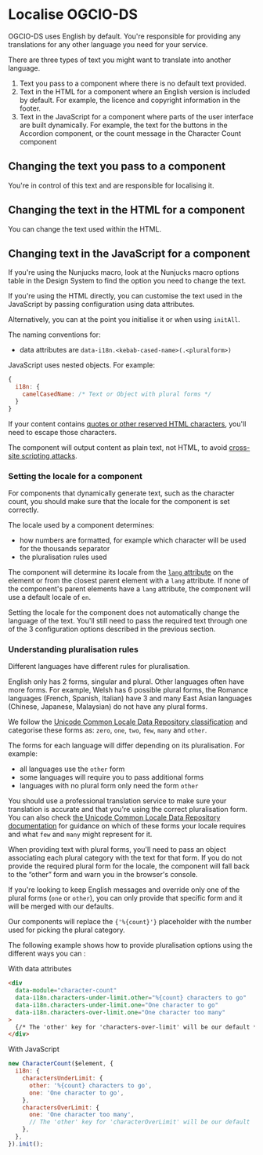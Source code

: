 
<Meta title="Docs/Localise OGCIO-DS" />

# Localise OGCIO-DS

OGCIO-DS uses English by default. You're responsible for providing any translations for any other language you need for your service.

There are three types of text you might want to translate into another language.

1. Text you pass to a component where there is no default text provided.
2. Text in the HTML for a component where an English version is included by default. For example, the licence and copyright information in the footer.
3. Text in the JavaScript for a component where parts of the user interface are built dynamically. For example, the text for the buttons in the Accordion component, or the count message in the Character Count component

## Changing the text you pass to a component

You're in control of this text and are responsible for localising it.

## Changing the text in the HTML for a component

You can change the text used within the HTML.

## Changing text in the JavaScript for a component

If you're using the Nunjucks macro, look at the Nunjucks macro options table in the Design System to find the option you need to change the text.

If you're using the HTML directly, you can customise the text used in the JavaScript by passing configuration using data attributes.

Alternatively, you can <Link textToDisplay='configure the component with JavaScript' href='?path=/docs/docs-configure-components-with-javascript--docs' /> at the point you initialise it or when using `initAll`.

The naming conventions for:

- data attributes are `data-i18n.<kebab-cased-name>(.<pluralform>)`

JavaScript uses nested objects. For example:

```javascript
{
  i18n: {
    camelCasedName: /* Text or Object with plural forms */
  }
}
```

If your content contains [quotes or other reserved HTML characters](https://developer.mozilla.org/en-US/docs/Glossary/Entity#reserved_characters), you'll need to escape those characters.

The component will output content as plain text, not HTML, to avoid [cross-site scripting attacks](https://owasp.org/www-community/attacks/xss/).

### Setting the locale for a component

For components that dynamically generate text, such as the character count, you should make sure that the locale for the component is set correctly.

The locale used by a component determines:

- how numbers are formatted, for example which character will be used for the thousands separator
- the pluralisation rules used

The component will determine its locale from the [`lang` attribute](https://developer.mozilla.org/en-US/docs/Web/HTML/Global_attributes/lang) on the element or from the closest parent element with a `lang` attribute. If none of the component's parent elements have a `lang` attribute, the component will use a default locale of `en`.

Setting the locale for the component does not automatically change the language of the text. You'll still need to pass the required text through one of the 3 configuration options described in the previous section.

<h3 id="pluralisation-rules">Understanding pluralisation rules</h3>

Different languages have different rules for pluralisation.

English only has 2 forms, singular and plural. Other languages often have more forms. For example, Welsh has 6 possible plural forms, the Romance languages (French, Spanish, Italian) have 3 and many East Asian languages (Chinese, Japanese, Malaysian) do not have any plural forms.

We follow the [Unicode Common Locale Data Repository classification](https://cldr.unicode.org/index/cldr-spec/plural-rules) and categorise these forms as: `zero`, `one`, `two`, `few`, `many` and `other`.

The forms for each language will differ depending on its pluralisation. For example:

- all languages use the `other` form
- some languages will require you to pass additional forms
- languages with no plural form only need the form `other`

You should use a professional translation service to make sure your translation is accurate and that you're using the correct pluralisation form. You can also check [the Unicode Common Locale Data Repository documentation](https://unicode-org.github.io/cldr-staging/charts/latest/supplemental/language_plural_rules.html) for guidance on which of these forms your locale requires and what `few` and `many` might represent for it.

When providing text with plural forms, you'll need to pass an object associating each plural category with the text for that form. If you do not provide the required plural form for the locale, the component will fall back to the “other” form and warn you in the browser's console.

If you're looking to keep English messages and override only one of the plural forms (`one` or `other`), you can only provide that specific form and it will be merged with our defaults.

Our components will replace the `{'%{count}'}` placeholder with the number used for picking the plural category.

The following example shows how to provide pluralisation options using the different ways you can <Link textToDisplay='configure components with JavaScript' href='?path=/docs/docs-configure-components-with-javascript--docs' />:

With data attributes

```html
<div
  data-module="character-count"
  data-i18n.characters-under-limit.other="%{count} characters to go"
  data-i18n.characters-under-limit.one="One character to go"
  data-i18n.characters-over-limit.one="One character too many"
>
  {/* The 'other' key for 'characters-over-limit' will be our default */}
</div>
```

With JavaScript

```javascript
new CharacterCount($element, {
  i18n: {
    charactersUnderLimit: {
      other: '%{count} characters to go',
      one: 'One character to go',
    },
    charactersOverLimit: {
      one: 'One character too many',
      // The 'other' key for 'characterOverLimit' will be our default
    },
  },
}).init();
```
